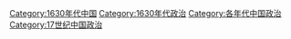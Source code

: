 [[Category:1630年代中国|Category:1630年代中国]]
[[Category:1630年代政治|Category:1630年代政治]]
[[Category:各年代中国政治|Category:各年代中国政治]]
[[Category:17世纪中国政治|Category:17世纪中国政治]]